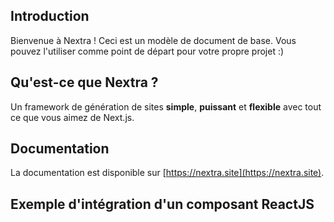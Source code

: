 
<IntroEN />

## Introduction

Bienvenue à Nextra ! Ceci est un modèle de document de base. Vous pouvez l'utiliser comme point de départ pour votre propre projet :)

## Qu'est-ce que Nextra ?

Un framework de génération de sites **simple**, **puissant** et **flexible** avec tout ce que vous aimez de Next.js.

## Documentation

La documentation est disponible sur [https://nextra.site](https://nextra.site).

## Exemple d'intégration d'un composant ReactJS
